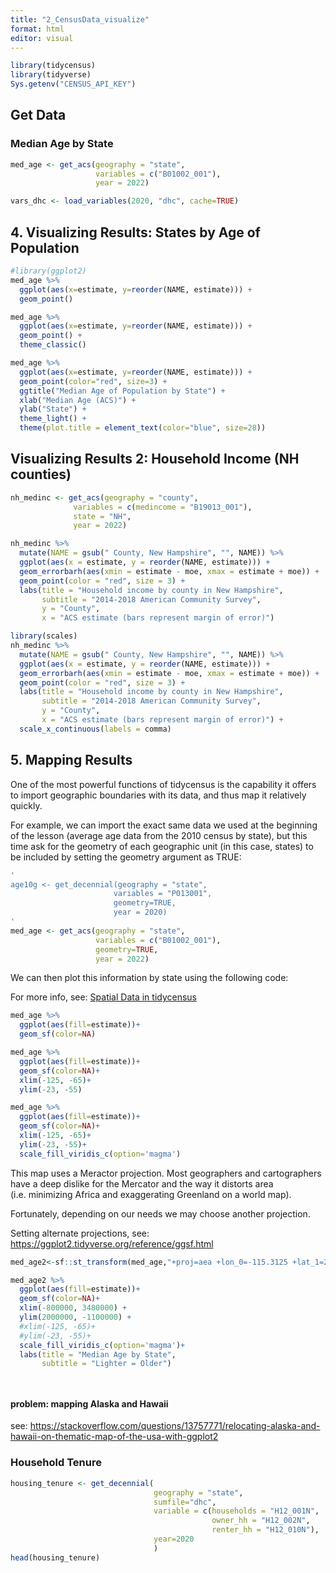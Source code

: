 ---
title: "2_CensusData_visualize"
format: html
editor: visual
---

```{r}
library(tidycensus)
library(tidyverse)
Sys.getenv("CENSUS_API_KEY")
```

## Get Data

### Median Age by State

```{r}
med_age <- get_acs(geography = "state", 
                   variables = c("B01002_001"), 
                   year = 2022)

```

```{r}
vars_dhc <- load_variables(2020, "dhc", cache=TRUE)

```

## 4. Visualizing Results: States by Age of Population

```{r}
#library(ggplot2)  
med_age %>%   
  ggplot(aes(x=estimate, y=reorder(NAME, estimate))) +
  geom_point()
```

```{r fig.align="center", echo = FALSE,fig.width = 14}
med_age %>%
  ggplot(aes(x=estimate, y=reorder(NAME, estimate))) + 
  geom_point() +
  theme_classic()
```

```{r fig.align="center", fig.width = 14}

med_age %>% 
  ggplot(aes(x=estimate, y=reorder(NAME, estimate))) + 
  geom_point(color="red", size=3) + 
  ggtitle("Median Age of Population by State") +
  xlab("Median Age (ACS)") +
  ylab("State") +
  theme_light() +
  theme(plot.title = element_text(color="blue", size=28))

```

## Visualizing Results 2: Household Income (NH counties)

```{r}
nh_medinc <- get_acs(geography = "county", 
              variables = c(medincome = "B19013_001"), 
              state = "NH", 
              year = 2022)

```

```{r}

nh_medinc %>%
  mutate(NAME = gsub(" County, New Hampshire", "", NAME)) %>%
  ggplot(aes(x = estimate, y = reorder(NAME, estimate))) +
  geom_errorbarh(aes(xmin = estimate - moe, xmax = estimate + moe)) +
  geom_point(color = "red", size = 3) +
  labs(title = "Household income by county in New Hampshire",
       subtitle = "2014-2018 American Community Survey",
       y = "County",
       x = "ACS estimate (bars represent margin of error)")
```

```{r}
library(scales)
nh_medinc %>%
  mutate(NAME = gsub(" County, New Hampshire", "", NAME)) %>%
  ggplot(aes(x = estimate, y = reorder(NAME, estimate))) +
  geom_errorbarh(aes(xmin = estimate - moe, xmax = estimate + moe)) +
  geom_point(color = "red", size = 3) +
  labs(title = "Household income by county in New Hampshire",
       subtitle = "2014-2018 American Community Survey",
       y = "County",
       x = "ACS estimate (bars represent margin of error)") +
  scale_x_continuous(labels = comma)
```

## 5. Mapping Results

One of the most powerful functions of tidycensus is the capability it offers to import geographic boundaries with its data, and thus map it relatively quickly.

For example, we can import the exact same data we used at the beginning of the lesson (average age data from the 2010 census by state), but this time ask for the geometry of each geographic unit (in this case, states) to be included by setting the geometry argument as TRUE:

```{r}

'
age10g <- get_decennial(geography = "state", 
                       variables = "P013001", 
                       geometry=TRUE,
                       year = 2020)
'
med_age <- get_acs(geography = "state", 
                   variables = c("B01002_001"),
                   geometry=TRUE,
                   year = 2022)

```

We can then plot this information by state using the following code:

For more info, see: [Spatial Data in tidycensus](https://walker-data.com/tidycensus/articles/spatial-data.html)

```{r}
med_age %>%
  ggplot(aes(fill=estimate))+
  geom_sf(color=NA)

```

```{r}
med_age %>%
  ggplot(aes(fill=estimate))+
  geom_sf(color=NA)+
  xlim(-125, -65)+
  ylim(-23, -55)

```

```{r}
med_age %>%
  ggplot(aes(fill=estimate))+
  geom_sf(color=NA)+
  xlim(-125, -65)+
  ylim(-23, -55)+
  scale_fill_viridis_c(option='magma')
```

This map uses a Meractor projection. Most geographers and cartographers have a deep dislike for the Mercator and the way it distorts area (i.e. minimizing Africa and exaggerating Greenland on a world map).

Fortunately, depending on our needs we may choose another projection.

Setting alternate projections, see: <https://ggplot2.tidyverse.org/reference/ggsf.html>

```{r}
med_age2<-sf::st_transform(med_age,"+proj=aea +lon_0=-115.3125 +lat_1=27.1867275 +lat_2=64.0187053 +lat_0=45.6027164 +datum=WGS84 +units=m +no_defs")

med_age2 %>%
  ggplot(aes(fill=estimate))+
  geom_sf(color=NA)+
  xlim(-800000, 3480000) +
  ylim(2000000, -1100000) +
  #xlim(-125, -65)+
  #ylim(-23, -55)+
  scale_fill_viridis_c(option='magma')+
  labs(title = "Median Age by State",
       subtitle = "Lighter = Older")




```

#### problem: mapping Alaska and Hawaii 

see: <https://stackoverflow.com/questions/13757771/relocating-alaska-and-hawaii-on-thematic-map-of-the-usa-with-ggplot2>

### Household Tenure

```{r}
housing_tenure <- get_decennial(
                                geography = "state",                                 
                                sumfile="dhc",                                 
                                variable = c(households = "H12_001N",
                                             owner_hh = "H12_002N",
                                             renter_hh = "H12_010N"),
                                year=2020                                 
                                ) 
head(housing_tenure)
```

